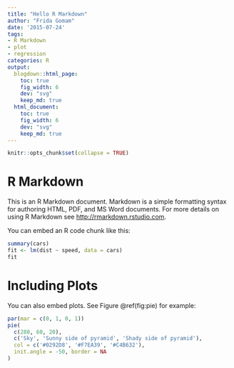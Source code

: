 ```yaml
---
title: "Hello R Markdown"
author: "Frida Gomam"
date: '2015-07-24'
tags:
- R Markdown
- plot
- regression
categories: R
output: 
  blogdown::html_page:
    toc: true
    fig_width: 6
    dev: "svg"
    keep_md: true  
  html_document:
    toc: true
    fig_width: 6
    dev: "svg"
    keep_md: true
---
```


```r
knitr::opts_chunk$set(collapse = TRUE)
```

# R Markdown

This is an R Markdown document. Markdown is a simple formatting syntax for authoring HTML, PDF, and MS Word documents. For more details on using R Markdown see <http://rmarkdown.rstudio.com>.

You can embed an R code chunk like this:

```r
summary(cars)
fit <- lm(dist ~ speed, data = cars)
fit
```

# Including Plots

You can also embed plots. See Figure \@ref(fig:pie) for example:

```r
par(mar = c(0, 1, 0, 1))
pie(
  c(280, 60, 20),
  c('Sky', 'Sunny side of pyramid', 'Shady side of pyramid'),
  col = c('#0292D8', '#F7EA39', '#C4B632'),
  init.angle = -50, border = NA
)
```
